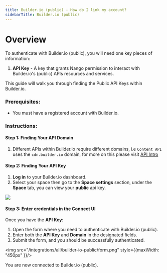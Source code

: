```yaml
---
title: Builder.io (public) - How do I link my account?
sidebarTitle: Builder.io (public)
---
```



# Overview

To authenticate with Builder.io (public), you will need one key pieces of information:
1. **API Key** - A key that grants Nango permission to interact with  Builder.io's (public) APIs resources and services.

This guide will walk you through finding the Public API Keys within Builder.io.

### Prerequisites:

- You must have a registered account with  Builder.io.

### Instructions:

#### Step 1: Finding Your API Domain
1. Different APIs within Builder.io require different domains, i.e `Content API` uses the `cdn.builder.io` domain, for more on this please visit [API Intro](https://www.builder.io/c/docs/api-intro)


#### Step 2: Finding Your API Key
1. **Log in** to your Builder.io dashboard.
2. Select your space then go to the **Space settings** section, under the **Space** tab, you can view your **public** api key.

<img src="/integrations/all/builder-io-public/builder_io_api_key.png" />


#### Step 3: Enter credentials in the Connect UI

Once you have the **API Key**:
1. Open the form where you need to authenticate with Builder.io (public).
2. Enter both the **API Key** and **Domain** in the designated fields.
3. Submit the form, and you should be successfully authenticated.

<img src="/integrations/all/builder-io-public/form.png" style={{maxWidth: "450px" }}/>

You are now connected to Builder.io (public).
